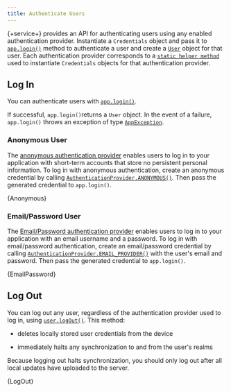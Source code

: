 ```yaml
---
title: Authenticate Users
---
```



{+service+} provides an API for authenticating users using any enabled
authentication provider. Instantiate a `Credentials` object and pass
it to [`app.login()`](https://docs.mongodb.com/realm-sdks/kotlin/latest/library-sync/-realm%20-kotlin%20-multiplatform%20-s-d-k%20-%20-sync/io.realm.mongodb/-app/login.html)
method to authenticate a user and create a [`User`](https://docs.mongodb.com/realm-sdks/kotlin/latest/library-sync/-realm%20-kotlin%20-multiplatform%20-s-d-k%20-%20-sync/io.realm.mongodb/-user/index.html)
object for that user.
Each authentication provider corresponds to a
[`static helper method`](https://docs.mongodb.com/realm-sdks/kotlin/latest/library-sync/-realm%20-kotlin%20-multiplatform%20-s-d-k%20-%20-sync/io.realm.mongodb/-authentication-provider/index.html)
used to instantiate `Credentials` objects for that
authentication provider.

## Log In

You can authenticate users with [`app.login()`](https://docs.mongodb.com/realm-sdks/kotlin/latest/library-sync/-realm%20-kotlin%20-multiplatform%20-s-d-k%20-%20-sync/io.realm.mongodb/-app/login.html).

If successful, `app.login()`returns a `User` object.
In the event of a failure, `app.login()` throws an
exception of type [`AppException`](https://docs.mongodb.com/realm-sdks/kotlin/latest/library-sync/io.realm.mongodb/-app-exception/index.html).

### Anonymous User

The [anonymous authentication provider](https://docs.mongodb.com/realm/authentication/anonymous/)
enables users to log in to your application with short-term accounts
that store no persistent personal information. To log in with anonymous
authentication, create an anonymous credential by calling
[`AuthenticationProvider.ANONYMOUS()`](https://docs.mongodb.com/realm-sdks/kotlin/latest/library-sync/-realm%20-kotlin%20-multiplatform%20-s-d-k%20-%20-sync/io.realm.mongodb/-authentication-provider/-a-n-o-n-y-m-o-u-s/index.html).
Then pass the generated credential to `app.login()`.

<CodeBlock language="kotlin">{Anonymous}</CodeBlock>

### Email/Password User

The [Email/Password authentication provider](https://docs.mongodb.com/realm/authentication/email-password/)
enables users to log in to your application with an email username and
a password. To log in with email/password authentication, create an
email/password credential by calling [`AuthenticationProvider.EMAIL_PROVIDER()`](https://docs.mongodb.com/realm-sdks/kotlin/latest/library-sync/-realm%20-kotlin%20-multiplatform%20-s-d-k%20-%20-sync/io.realm.mongodb/-authentication-provider/-e-m-a-i-l_-p-a-s-s-w-o-r-d/index.html)
with the user's email and password. Then pass the generated credential
to `app.login()`.

<CodeBlock language="kotlin">{EmailPassword}</CodeBlock>

## Log Out

You can log out any user, regardless of the authentication provider used
to log in, using [`user.logOut()`](https://docs.mongodb.com/realm-sdks/kotlin/latest/library-sync/-realm%20-kotlin%20-multiplatform%20-s-d-k%20-%20-sync/io.realm.mongodb/-user/log-out.html). This method:

- deletes locally stored user credentials from the device

- immediately halts any synchronization to and from the user's realms

Because logging out halts synchronization, you should only log out after
all local updates have uploaded to the server.

<CodeBlock language="kotlin">{LogOut}</CodeBlock>
